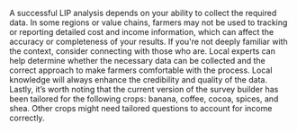 A successful LIP analysis depends on your ability to collect the required data. In some regions or value chains, farmers may not be used to tracking or reporting detailed cost and income information, which can affect the accuracy or completeness of your results. If you're not deeply familiar with the context, consider connecting with those who are. Local experts can help determine whether the necessary data can be collected and the correct approach to make farmers comfortable with the process. Local knowledge will always enhance the credibility and quality of the data. Lastly, it’s worth noting that the current version of the survey builder has been tailored for the following crops: banana, coffee, cocoa, spices, and shea. Other crops might need tailored questions to account for income correctly. 